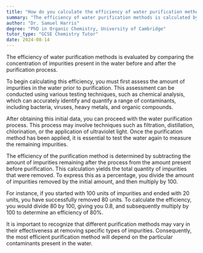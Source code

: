```yaml
---
title: "How do you calculate the efficiency of water purification methods?"
summary: "The efficiency of water purification methods is calculated by comparing the amount of impurities before and after the process."
author: "Dr. Samuel Harris"
degree: "PhD in Organic Chemistry, University of Cambridge"
tutor_type: "GCSE Chemistry Tutor"
date: 2024-08-14
---
```


The efficiency of water purification methods is evaluated by comparing the concentration of impurities present in the water before and after the purification process.

To begin calculating this efficiency, you must first assess the amount of impurities in the water prior to purification. This assessment can be conducted using various testing techniques, such as chemical analysis, which can accurately identify and quantify a range of contaminants, including bacteria, viruses, heavy metals, and organic compounds.

After obtaining this initial data, you can proceed with the water purification process. This process may involve techniques such as filtration, distillation, chlorination, or the application of ultraviolet light. Once the purification method has been applied, it is essential to test the water again to measure the remaining impurities.

The efficiency of the purification method is determined by subtracting the amount of impurities remaining after the process from the amount present before purification. This calculation yields the total quantity of impurities that were removed. To express this as a percentage, you divide the amount of impurities removed by the initial amount, and then multiply by $100$.

For instance, if you started with $100$ units of impurities and ended with $20$ units, you have successfully removed $80$ units. To calculate the efficiency, you would divide $80$ by $100$, giving you $0.8$, and subsequently multiply by $100$ to determine an efficiency of $80\%$.

It is important to recognize that different purification methods may vary in their effectiveness at removing specific types of impurities. Consequently, the most efficient purification method will depend on the particular contaminants present in the water.
    